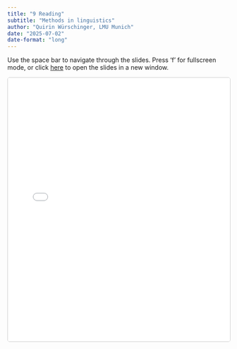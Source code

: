```yaml
---
title: "9 Reading"
subtitle: "Methods in linguistics"
author: "Quirin Würschinger, LMU Munich"
date: "2025-07-02"
date-format: "long"
---
```


::: {.callout-note}
Use the space bar to navigate through the slides. Press 'f' for fullscreen mode, or click [here](09_reading-slides.html) to open the slides in a new window.
:::

<iframe src="09_reading-slides.html" width="100%" height="600" style="border: 1px solid #ccc; border-radius: 5px;"></iframe>